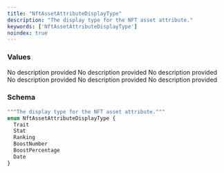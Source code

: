```yaml
---
title: "NftAssetAttributeDisplayType"
description: "The display type for the NFT asset attribute."
keywords: ['NftAssetAttributeDisplayType']
noindex: true
---
```


### Values

<ResponseField name="Trait" type="enum">
  No description provided
</ResponseField>

<ResponseField name="Stat" type="enum">
  No description provided
</ResponseField>

<ResponseField name="Ranking" type="enum">
  No description provided
</ResponseField>

<ResponseField name="BoostNumber" type="enum">
  No description provided
</ResponseField>

<ResponseField name="BoostPercentage" type="enum">
  No description provided
</ResponseField>

<ResponseField name="Date" type="enum">
  No description provided
</ResponseField>

### Schema


```graphql 
"""The display type for the NFT asset attribute."""
enum NftAssetAttributeDisplayType {
  Trait
  Stat
  Ranking
  BoostNumber
  BoostPercentage
  Date
}
```
